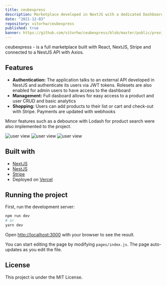 ```yaml
---
title: ceubexpress
description: Marketplace developed in NextJS with a dedicated Dashboard for store manegement. This was a Software Engineering class project at University Center of Brasilia.
date: "2021-12-03"
repository: vitorhw/ceubexpress
published: true
banner: https://github.com/vitorhw/ceubexpress/blob/master/public/preview.png
---
```


ceubexpress - is a full marketplace built with React, NextJS, Stripe and connected to a NestJS API with Axios.

## Features

- **Authentication:** The application talks to an external API developed in NestJS and authenticate its users via JWT tokens. Rolesets are also enabled for admin users to have access to the dashboard
- **Management:** Full dasboard allows for easy access to a product and user CRUD and basic analytics
- **Shopping:** Users can add products to their list or cart and check-out with Stripe. Payments are updated with webhooks

Minor features such as a debounce with Lodash for product search were also implemented to the project.

![user view](https://github.com/vitorhw/nextjs-portfolio/raw/master/public/projects/ceubexpress/screenshot1.png)
![user view](https://github.com/vitorhw/nextjs-portfolio/raw/master/public/projects/ceubexpress/screenshot2.png)
![user view](https://github.com/vitorhw/nextjs-portfolio/raw/master/public/projects/ceubexpress/screenshot3.png)

## Built with

- [NextJS](https://nextjs.org/)
- [NestJS](https://nestjs.com/)
- [Stripe](https://stripe.com/)
- Deployed on [Vercel](https://vercel.com/)

## Running the project

First, run the development server:

```bash
npm run dev
# or
yarn dev
```

Open [http://localhost:3000](http://localhost:3000) with your browser to see the result.

You can start editing the page by modifying `pages/index.js`. The page auto-updates as you edit the file.

## License

This project is under the MIT License.
